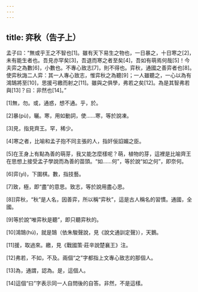 ```yaml
---
---
---
```

title: 弈秋（告子上）
---



孟子曰：“無或乎王之不智也[1]。雖有天下易生之物也，一日暴之，十日寒之[2]，未有能生者也。吾見亦罕矣[3]，吾退而寒之者至矣[4]，吾如有萌焉何哉[5]！今夫弈之為數[6]，小數也。不專心致志[7]，則不得也。弈秋，通國之善弈者也[8]。使弈秋誨二人弈：其一人專心致志，惟弈秋之為聽[9]；一人雖聽之，一心以為有鴻鵠將至[10]，思援弓繳而射之[11]。雖與之俱學，弗若之矣[12]。為是其智弗若與[13]？曰：非然也[14]。”

[1]無，勿。或，通惑，想不通。乎，於。

[2]暴(pù)，曬。寒，用如動詞，使……寒，等於說凍。

[3]見，指見齊王。罕，稀少。

[4]寒之者，比喻和孟子抱不同主張的人，指奸佞諂媚之臣。

[5]在王身上有點為善的萌芽，我又能怎麼樣呢？萌，植物的芽，這裡是比喻齊王在思想上接受孟子學說而為善的苗頭。“如……何”，等於說“如之何”，即奈何。

[6]弈(yì)，下圍棋。數，指技藝。

[7]致，極，即“盡”的意思。致志，等於說用盡心思。

[8]]弈秋，“秋”是人名，因善弈，所以稱“弈秋”，這是古人稱名的習慣。通國，全國。

[9]等於說“唯弈秋是聽”，即只聽弈秋的。

[10]鴻鵠(hú)，就是鵠（依朱駿聲說，見《說文通訓定聲》），天鵝。

[11]援，取過來。繳，見《戰國策·莊辛說楚襄王》注。

[12]弗若，不如，不及。兩個“之”字都指上文專心致志的那個人。

[13]為，通謂，認為。是，這個人。

[14]這個“曰”字表示同一人自問後的自答。非然，不是這樣。
